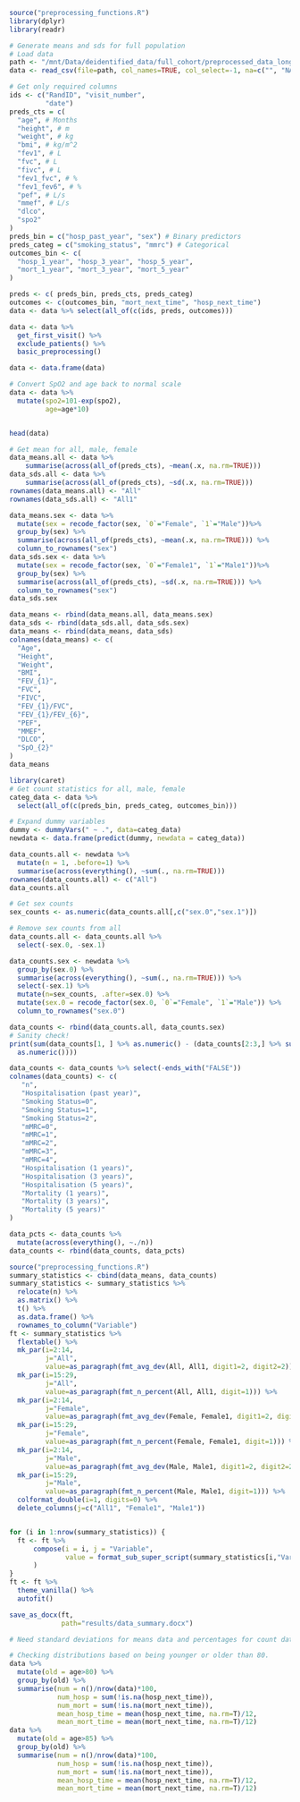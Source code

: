 ```r
source("preprocessing_functions.R")
library(dplyr)
library(readr)

# Generate means and sds for full population
# Load data
path <- "/mnt/Data/deidentified_data/full_cohort/preprocessed_data_long.csv"
data <- read_csv(file=path, col_names=TRUE, col_select=-1, na=c("", "NA"))

# Get only required columns
ids <- c("RandID", "visit_number",
         "date")
preds_cts = c(
  "age", # Months
  "height", # m
  "weight", # kg
  "bmi", # kg/m^2
  "fev1", # L
  "fvc", # L
  "fivc", # L 
  "fev1_fvc", # %
  "fev1_fev6", # %
  "pef", # L/s
  "mmef", # L/s
  "dlco",
  "spo2"
)
preds_bin = c("hosp_past_year", "sex") # Binary predictors
preds_categ = c("smoking_status", "mmrc") # Categorical
outcomes_bin <- c(
  "hosp_1_year", "hosp_3_year", "hosp_5_year", 
  "mort_1_year", "mort_3_year", "mort_5_year"
)

preds <- c( preds_bin, preds_cts, preds_categ)
outcomes <- c(outcomes_bin, "mort_next_time", "hosp_next_time")
data <- data %>% select(all_of(c(ids, preds, outcomes)))

data <- data %>%
  get_first_visit() %>%
  exclude_patients() %>%
  basic_preprocessing()

data <- data.frame(data)

# Convert SpO2 and age back to normal scale
data <- data %>% 
  mutate(spo2=101-exp(spo2),
         age=age*10)


head(data)

```

```r
# Get mean for all, male, female
data_means.all <- data %>% 
    summarise(across(all_of(preds_cts), ~mean(.x, na.rm=TRUE)))
data_sds.all <- data %>% 
    summarise(across(all_of(preds_cts), ~sd(.x, na.rm=TRUE)))
rownames(data_means.all) <- "All"
rownames(data_sds.all) <- "All1"

data_means.sex <- data %>% 
  mutate(sex = recode_factor(sex, `0`="Female", `1`="Male"))%>%
  group_by(sex) %>%
  summarise(across(all_of(preds_cts), ~mean(.x, na.rm=TRUE))) %>%
  column_to_rownames("sex")
data_sds.sex <- data %>% 
  mutate(sex = recode_factor(sex, `0`="Female1", `1`="Male1"))%>%
  group_by(sex) %>%
  summarise(across(all_of(preds_cts), ~sd(.x, na.rm=TRUE))) %>%
  column_to_rownames("sex")
data_sds.sex

data_means <- rbind(data_means.all, data_means.sex)
data_sds <- rbind(data_sds.all, data_sds.sex)
data_means <- rbind(data_means, data_sds)
colnames(data_means) <- c(
  "Age",
  "Height",
  "Weight",
  "BMI",
  "FEV_{1}",
  "FVC",
  "FIVC",
  "FEV_{1}/FVC",
  "FEV_{1}/FEV_{6}",
  "PEF",
  "MMEF",
  "DLCO",
  "SpO_{2}"     
)
data_means
```


```r
library(caret)
# Get count statistics for all, male, female
categ_data <- data %>%
  select(all_of(c(preds_bin, preds_categ, outcomes_bin)))

# Expand dummy variables
dummy <- dummyVars(" ~ .", data=categ_data)
newdata <- data.frame(predict(dummy, newdata = categ_data))

data_counts.all <- newdata %>% 
  mutate(n = 1, .before=1) %>%
  summarise(across(everything(), ~sum(., na.rm=TRUE)))
rownames(data_counts.all) <- c("All")
data_counts.all

# Get sex counts
sex_counts <- as.numeric(data_counts.all[,c("sex.0","sex.1")])

# Remove sex counts from all
data_counts.all <- data_counts.all %>%
  select(-sex.0, -sex.1)

data_counts.sex <- newdata %>%
  group_by(sex.0) %>%
  summarise(across(everything(), ~sum(., na.rm=TRUE))) %>%
  select(-sex.1) %>%
  mutate(n=sex_counts, .after=sex.0) %>%
  mutate(sex.0 = recode_factor(sex.0, `0`="Female", `1`="Male")) %>%
  column_to_rownames("sex.0")

data_counts <- rbind(data_counts.all, data_counts.sex) 
# Sanity check!
print(sum(data_counts[1, ] %>% as.numeric() - (data_counts[2:3,] %>% summarise(across(everything(), ~sum(.,na.rm=T))) %>%
  as.numeric())))

data_counts <- data_counts %>% select(-ends_with("FALSE"))
colnames(data_counts) <- c(
   "n",                 
   "Hospitalisation (past year)",
   "Smoking Status=0",  
   "Smoking Status=1",  
   "Smoking Status=2",  
   "mMRC=0",            
   "mMRC=1",            
   "mMRC=2",            
   "mMRC=3",
   "mMRC=4",            
   "Hospitalisation (1 years)",   
   "Hospitalisation (3 years)",   
   "Hospitalisation (5 years)",   
   "Mortality (1 years)",   
   "Mortality (3 years)",   
   "Mortality (5 years)"
)

data_pcts <- data_counts %>%
  mutate(across(everything(), ~./n))
data_counts <- rbind(data_counts, data_pcts)
```

```r
source("preprocessing_functions.R")
summary_statistics <- cbind(data_means, data_counts)
summary_statistics <- summary_statistics %>%
  relocate(n) %>%
  as.matrix() %>%
  t() %>%
  as.data.frame() %>%
  rownames_to_column("Variable")
ft <- summary_statistics %>%
  flextable() %>%
  mk_par(i=2:14,
         j="All",
         value=as_paragraph(fmt_avg_dev(All, All1, digit1=2, digit2=2))) %>%
  mk_par(i=15:29,
         j="All",
         value=as_paragraph(fmt_n_percent(All, All1, digit=1))) %>%
  mk_par(i=2:14,
         j="Female",
         value=as_paragraph(fmt_avg_dev(Female, Female1, digit1=2, digit2=2))) %>%
  mk_par(i=15:29,
         j="Female",
         value=as_paragraph(fmt_n_percent(Female, Female1, digit=1))) %>%
  mk_par(i=2:14,
         j="Male",
         value=as_paragraph(fmt_avg_dev(Male, Male1, digit1=2, digit2=2))) %>%
  mk_par(i=15:29,
         j="Male",
         value=as_paragraph(fmt_n_percent(Male, Male1, digit=1))) %>%
  colformat_double(i=1, digits=0) %>%
  delete_columns(j=c("All1", "Female1", "Male1"))


for (i in 1:nrow(summary_statistics)) {
  ft <- ft %>%
      compose(i = i, j = "Variable",
              value = format_sub_super_script(summary_statistics[i,"Variable"])
      )
}
ft <- ft %>%
  theme_vanilla() %>%
  autofit()

save_as_docx(ft,
             path="results/data_summary.docx")

# Need standard deviations for means data and percentages for count data
```


```r
# Checking distributions based on being younger or older than 80.
data %>% 
  mutate(old = age>80) %>%
  group_by(old) %>%
  summarise(num = n()/nrow(data)*100,
            num_hosp = sum(!is.na(hosp_next_time)), 
            num_mort = sum(!is.na(mort_next_time)),
            mean_hosp_time = mean(hosp_next_time, na.rm=T)/12,
            mean_mort_time = mean(mort_next_time, na.rm=T)/12)
data %>% 
  mutate(old = age>85) %>%
  group_by(old) %>%
  summarise(num = n()/nrow(data)*100,
            num_hosp = sum(!is.na(hosp_next_time)), 
            num_mort = sum(!is.na(mort_next_time)),
            mean_hosp_time = mean(hosp_next_time, na.rm=T)/12,
            mean_mort_time = mean(mort_next_time, na.rm=T)/12)


```

